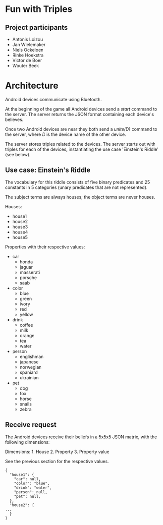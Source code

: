 =Fun with Triples=

==Project participants==

* Antonis Loizou
* Jan Wielemaker
* Niels Ockeloen
* Rinke Hoekstra
* Victor de Boer
* Wouter Beek

=Architecture=

Android devices communicate using Bluetooth.</p>

At the beginning of the game all Android devices send a <i>start</i> command
to the server. The server returns the JSON format containing each device's
believes.

Once two Android devices are near they both send a <i>unite(D)</i>
command to the server, where <i>D</i> is the device name of the other
device.

The server stores triples related to the devices. The server starts
out with triples for each of the devices, instantiating the use case
'Einstein's Riddle' (see below).

==Use case: Einstein's Riddle==

The vocabulary for this riddle consists of five binary predicates and
25 constants in 5 categories (unary predicates that are not represented).

The subject terms are always houses; the object terms are never houses.

Houses:
* house1
* house2
* house3
* house4
* house5

Properties with their respective values:
* car
** honda
** jaguar
** masserati
** porsche
** saab
* color
** blue
** green
** ivory
** red 
** yellow
* drink
** coffee
** milk
** orange
** tea
** water
* person
** englishman
** japanese
** norwegian
** spaniard
** ukrainian
* pet
** dog
** fox
** horse
** snails
** zebra

==Receive request==

The Android devices receive their beliefs in a 5x5x5 JSON matrix,
with the following dimensions:

Dimensions:
1. House
2. Property
3. Property value

See the previous section for the respective values.

<pre>
{
  "house1": {
    "car": null,
    "color": "blue",
    "drink": "water",
    "person": null,
    "pet": null,
  },
  "house2": {
...
  }
}
</pre>
